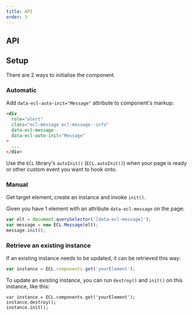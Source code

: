 ```yaml
---
title: API
order: 3
---
```



## API

<MessageJSDoc />

## Setup

There are 2 ways to initialise the component.

### Automatic

Add `data-ecl-auto-init="Message"` attribute to component's markup:

```html
<div
  role="alert"
  class="ecl-message ecl-message--info"
  data-ecl-message
  data-ecl-auto-init="Message"
>
  ...
</div>
```

Use the `ECL` library's `autoInit()` (`ECL.autoInit()`) when your page is ready or other custom event you want to hook onto.

### Manual

Get target element, create an instance and invoke `init()`.

Given you have 1 element with an attribute `data-ecl-message` on the page:

```js
var elt = document.querySelector('[data-ecl-message]');
var message = new ECL.Message(elt);
message.init();
```

### Retrieve an existing instance

If an existing instance needs to be updated, it can be retrieved this way:

```js
var instance = ECL.components.get('yourElement');
```

To update an existing instance, you can run `destroy()` and `init()` on this instance, like this:

```
var instance = ECL.components.get('yourElement');
instance.destroy();
instance.init();
```
